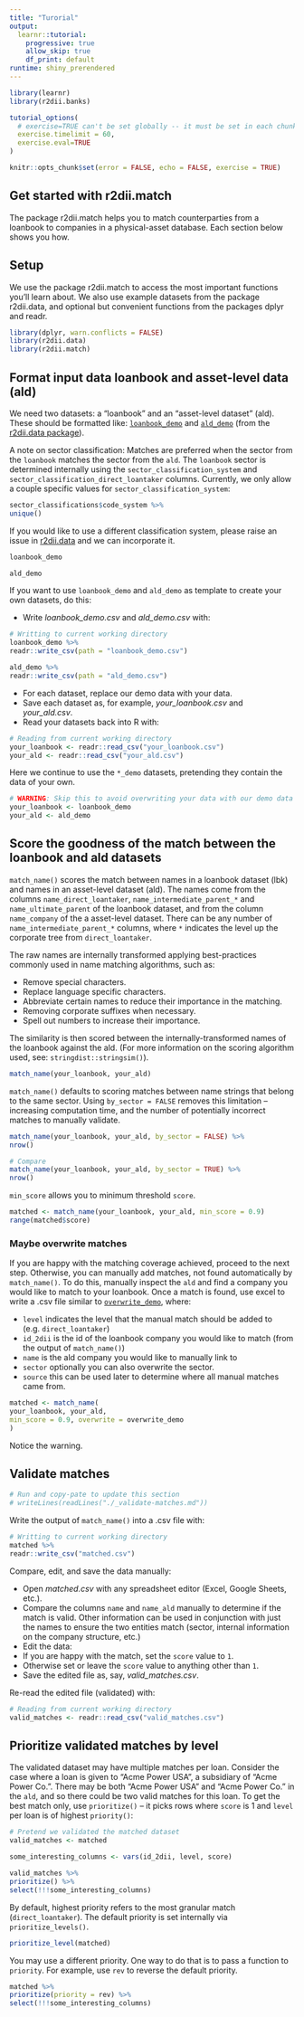 ```yaml
---    
title: "Turorial"    
output:     
  learnr::tutorial:    
    progressive: true    
    allow_skip: true    
    df_print: default    
runtime: shiny_prerendered    
---    
```


    
```r
library(learnr)    
library(r2dii.banks)    

tutorial_options(    
  # exercise=TRUE can't be set globally -- it must be set in each chunk    
  exercise.timelimit = 60,    
  exercise.eval=TRUE    
)    

knitr::opts_chunk$set(error = FALSE, echo = FALSE, exercise = TRUE)    
```    

    
## Get started with r2dii.match    

    


The package r2dii.match helps you to match counterparties from a loanbook to companies in a physical-asset database. Each section below shows you how.    

## Setup    

We use the package r2dii.match to access the most important functions you'll learn about. We also use example datasets from the package r2dii.data, and optional but convenient functions from the packages dplyr and readr.    

```r
library(dplyr, warn.conflicts = FALSE)    
library(r2dii.data)    
library(r2dii.match)    
```    

## Format input data loanbook and asset-level data (ald)    

We need two datasets: a "loanbook" and an "asset-level dataset" (ald). These should be formatted like:  [`loanbook_demo`](https://2degreesinvesting.github.io/r2dii.data/reference/loanbook_demo.html) and [`ald_demo`](https://2degreesinvesting.github.io/r2dii.data/reference/ald_demo.html) (from the [r2dii.data package](https://2degreesinvesting.github.io/r2dii.data)).    

A note on sector classification: Matches are preferred when the sector from the `loanbook` matches the sector from the `ald`. The `loanbook` sector is determined internally using the `sector_classification_system` and `sector_classification_direct_loantaker` columns. Currently, we only allow a couple specific values for `sector_classification_system`:    
```r
sector_classifications$code_system %>%    
unique()    
```    

If you would like to use a different classification system, please raise an issue in [r2dii.data](https://github.com/2DegreesInvesting/r2dii.data) and we can incorporate it.    

```r
loanbook_demo    

ald_demo    
```    

If you want to use `loanbook_demo` and `ald_demo` as template to create your own datasets, do this:    

* Write _loanbook\_demo.csv_ and _ald\_demo.csv_ with:    

```r    
# Writting to current working directory    
loanbook_demo %>%    
readr::write_csv(path = "loanbook_demo.csv")    

ald_demo %>%    
readr::write_csv(path = "ald_demo.csv")    
```    

* For each dataset, replace our demo data with your data.    
* Save each dataset as, for example, _your\_loanbook.csv_ and _your\_ald.csv_.    
* Read your datasets back into R with:    

```r    
# Reading from current working directory    
your_loanbook <- readr::read_csv("your_loanbook.csv")    
your_ald <- readr::read_csv("your_ald.csv")    
```    

Here we continue to use the `*_demo` datasets, pretending they contain the data of your own.    

```r
# WARNING: Skip this to avoid overwriting your data with our demo data    
your_loanbook <- loanbook_demo    
your_ald <- ald_demo    
```    

## Score the goodness of the match between the loanbook and ald datasets    

`match_name()` scores the match between names in a loanbook dataset (lbk) and names in an asset-level dataset (ald). The names come from the columns `name_direct_loantaker`, `name_intermediate_parent_*` and `name_ultimate_parent` of the loanbook dataset, and from the column `name_company` of the a asset-level dataset. There can be any number of `name_intermediate_parent_*` columns, where `*` indicates the level up the corporate tree from `direct_loantaker`.    

The raw names are internally transformed applying best-practices commonly used in name matching algorithms, such as:    

* Remove special characters.    
* Replace language specific characters.    
* Abbreviate certain names to reduce their importance in the matching.    
* Removing corporate suffixes when necessary.    
* Spell out numbers to increase their importance.    

The similarity is then scored between the internally-transformed names of the loanbook against the ald. (For more information on the scoring algorithm used, see: `stringdist::stringsim()`).    

```r
match_name(your_loanbook, your_ald)    
```    

`match_name()` defaults to scoring matches between name strings that belong to the same sector. Using `by_sector = FALSE` removes this limitation -- increasing computation time, and the number of potentially incorrect matches to manually validate.    

```r
match_name(your_loanbook, your_ald, by_sector = FALSE) %>%    
nrow()    

# Compare    
match_name(your_loanbook, your_ald, by_sector = TRUE) %>%    
nrow()    
```    

`min_score` allows you to minimum threshold `score`.    

```r
matched <- match_name(your_loanbook, your_ald, min_score = 0.9)    
range(matched$score)    
```    

### Maybe overwrite matches    

If you are happy with the matching coverage achieved, proceed to the next step. Otherwise, you can manually add matches, not found automatically by `match_name()`. To do this, manually inspect the `ald` and find a company you would like to match to your loanbook. Once a match is found, use excel to write a .csv file similar to [`overwrite_demo`](https://2degreesinvesting.github.io/r2dii.data/reference/overwrite_demo.html), where:    

* `level` indicates the level that the manual match should be added to (e.g. `direct_loantaker`)    
* `id_2dii` is the id of the loanbook company you would like to match (from the output of `match_name()`)    
* `name` is the ald company you would like to manually link to    
* `sector` optionally you can also overwrite the sector.    
* `source` this can be used later to determine where all manual matches came from.    

```r
matched <- match_name(    
your_loanbook, your_ald,    
min_score = 0.9, overwrite = overwrite_demo    
)    
```    

Notice the warning.    

## Validate matches    

```r
# Run and copy-pate to update this section    
# writeLines(readLines("./_validate-matches.md"))    
```    

Write the output of `match_name()` into a .csv file with:    

```r    
# Writting to current working directory    
matched %>%    
readr::write_csv("matched.csv")    
```    

Compare, edit, and save the data manually:    

* Open _matched.csv_ with any spreadsheet editor (Excel, Google Sheets, etc.).    
* Compare the columns `name` and `name_ald` manually to determine if the match is valid. Other information can be used in conjunction with just the names to ensure the two entities match (sector, internal information on the company structure, etc.)    
* Edit the data:    
* If you are happy with the match, set the `score` value to `1`.    
* Otherwise set or leave the `score` value to anything other than `1`.    
* Save the edited file as, say, _valid_matches.csv_.    

Re-read the edited file (validated) with:    

```r    
# Reading from current working directory    
valid_matches <- readr::read_csv("valid_matches.csv")    
```    


## Prioritize validated matches by level    

The validated dataset may have multiple matches per loan. Consider the case where a loan is given to "Acme Power USA", a subsidiary of "Acme Power Co.". There may be both "Acme Power USA" and "Acme Power Co." in the `ald`, and so there could be two valid matches for this loan. To get the best match only, use `prioritize()` -- it picks rows where `score` is 1 and `level` per loan is of highest `priority()`:    

```r
# Pretend we validated the matched dataset    
valid_matches <- matched    

some_interesting_columns <- vars(id_2dii, level, score)    

valid_matches %>%    
prioritize() %>%    
select(!!!some_interesting_columns)    
```    

By default, highest priority refers to the most granular match (`direct_loantaker`). The default priority is set internally via `prioritize_levels()`.    

```r
prioritize_level(matched)    
```    

You may use a different priority. One way to do that is to pass a function to `priority`. For example, use `rev` to reverse the default priority.    

```r
matched %>%    
prioritize(priority = rev) %>%    
select(!!!some_interesting_columns)    
```    
